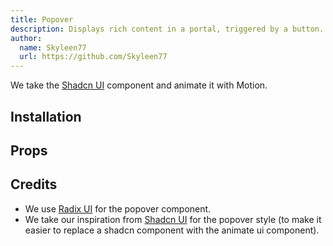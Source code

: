 ```yaml
---
title: Popover
description: Displays rich content in a portal, triggered by a button.
author:
  name: Skyleen77
  url: https://github.com/Skyleen77
---
```


We take the [Shadcn UI](https://ui.shadcn.com/docs/components/popover) component and animate it with Motion.

<ComponentPreview name="radix-popover-demo" />

## Installation

<ComponentInstallation name="radix-popover" />

## Props

<div className="flex flex-row gap-x-3">
  <ExternalLink
    href="https://www.radix-ui.com/primitives/docs/components/popover"
    text="Docs"
  />
  <ExternalLink
    href="https://www.radix-ui.com/primitives/docs/components/popover#api-reference"
    text="API Reference"
  />
</div>

## Credits

- We use [Radix UI](https://www.radix-ui.com/primitives/docs/components/popover) for the popover component.
- We take our inspiration from [Shadcn UI](https://ui.shadcn.com/docs/components/popover) for the popover style (to make it easier to replace a shadcn component with the animate ui component).
